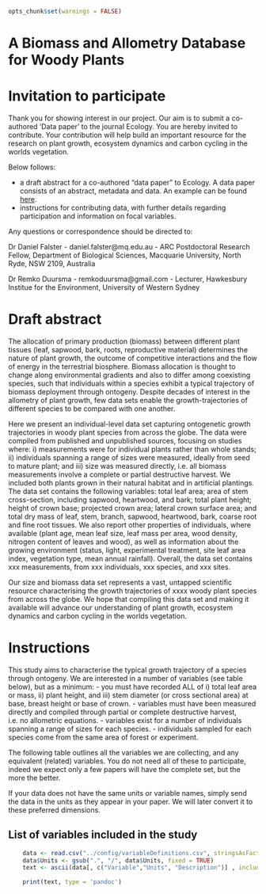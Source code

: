
```r
opts_chunk$set(warnings = FALSE)
```

# A Biomass and Allometry Database for Woody Plants

# Invitation to participate
Thank you for showing interest in our project. Our aim is to submit a co-authored 'Data paper' to the journal Ecology. You are hereby invited to contribute. Your contribution will help build an important resource for the research on plant growth, ecosystem dynamics and carbon cycling in the worlds vegetation.

Below follows:

* a draft abstract for a co-authored "data paper" to Ecology. A data paper consists of an abstract, metadata and data. An example can be found [here](A Biomass and Allometry Database for Woody Plants).
* instructions for contributing data, with further details regarding participation and information on focal variables.

Any questions or correspondence should be directed to:

Dr Daniel Falster - daniel.falster@mq.edu.au - ARC Postdoctoral Research Fellow, Department of Biological Sciences, Macquarie University, North Ryde, NSW 2109, Australia

Dr Remko Duursma - remkoduursma@gmail.com - Lecturer, Hawkesbury Institue for the Environment, University of Western Sydney

# Draft abstract

The allocation of primary production (biomass) between different plant tissues (leaf, sapwood, bark, roots, reproductive material) determines the nature of plant growth, the outcome of competitive interactions and the flow of energy in the terrestrial biosphere. Biomass allocation is thought to change along environmental gradients and also to differ among coexisting species, such that individuals within a species exhibit a typical trajectory of biomass deployment through ontogeny. Despite decades of interest in the allometry of plant growth, few data sets enable the growth-trajectories of different species to be compared with one another.

Here we present an individual-level data set capturing ontogenetic growth trajectories in woody plant species from across the globe. The data were compiled from published and unpublished sources, focusing on studies where: i) measurements were for individual plants rather than whole stands; ii) individuals spanning a range of sizes were measured, ideally from seed to mature plant; and iii) size was measured directly, i.e. all biomass measurements involve a complete or partial destructive harvest. We included both plants grown in their natural habitat and in artificial plantings. The data set contains the following variables: total leaf area; area of stem cross-section, including sapwood, heartwood, and bark; total plant height; height of crown base; projected crown area; lateral crown surface area; and total dry mass of leaf, stem, branch, sapwood, heartwood, bark, coarse root and fine root tissues. We also report other properties of individuals, where available (plant age, mean leaf size, leaf mass per area, wood density, nitrogen content of leaves and wood), as well as information about the growing environment (status, light, experimental treatment, site leaf area index, vegetation type, mean annual rainfall). Overall, the data set contains xxx measurements, from xxx individuals, xxx species, and xxx sites.

Our size and biomass data set represents a vast, untapped scientific resource characterising the growth trajectories of  xxxx woody plant species from across the globe. We hope that compiling this data set and making it available will advance our understanding of plant growth, ecosystem dynamics and carbon cycling in the worlds vegetation.

# Instructions

This study aims to characterise the typical growth trajectory of a species through ontogeny. We are interested in a number of variables (see table below), but as a minimum:
 - you must have recorded ALL of i) total leaf area or mass, ii) plant height, and iii) stem diameter (or cross sectional area) at base, breast height or base of crown.
 - variables must have been measured directly and compiled through partial or complete destructive harvest, i.e. no allometric equations.
 - variables exist for a number of individuals spanning a range of sizes for each species.
 - individuals sampled for each species come from the same area of forest or experiment.

The following table outlines all the  variables we are collecting, and any equivalent (related) variables. You do not need all of these to participate, indeed we expect only a few papers will have the complete set, but the more the better.

If your data does not have the same units or variable names, simply send the data in the units as they appear in your paper. We will later convert it to these preferred dimensions.

## List of variables included in the study

```r
	data <- read.csv("../config/variableDefinitions.csv", stringsAsFactors=FALSE)
	data$Units <- gsub(".", "/", data$Units, fixed = TRUE)
	text <- ascii(data[, c("Variable","Units", "Description")] , include.rownames = FALSE)
```
```r
	print(text, type = 'pandoc')
```
